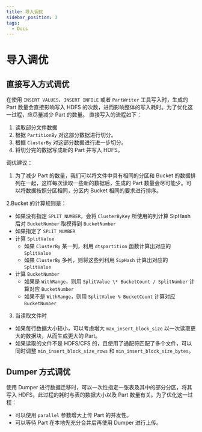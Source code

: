 ```yaml
---
title: 导入调优
sidebar_position: 3
tags:
  - Docs
---
```



# 导入调优

## 直接写入方式调优

在使用 `INSERT VALUES`、`INSERT INFILE` 或者 `PartWriter` 工具写入时，生成的 Part 数量会直接影响写入 HDFS 的次数，进而影响整体的写入耗时。为了优化这一过程，应尽量减少 Part 的数量。
直接写入的流程如下：

1. 读取部分文件数据
2. 根据 `PartitionBy` 对这部分数据进行切分。
3. 根据 `ClusterBy` 对这部分数据进行进一步切分。
4. 将切分完的数据写成新的 Part 并写入 HDFS。

调优建议：

1. 为了减少 Part 的数量，我们可以将文件中具有相同的分区和 Bucket 的数据排列在一起，这样每次读取一些新的数据后，生成的 Part 数量会尽可能少。可以将数据按照分区相同，分区内 Bucket 相同的要求进行排序。

2.Bucket 的计算规则是：

- 如果没有指定 `SPLIT_NUMBER`，会将 `ClusterByKey` 所使用的列计算 SipHash 后对 `BucketNumber` 取模得到 `BucketNumber`
- 如果指定了 `SPLIT_NUMBER`
- 计算 `SplitValue`
  - 如果 `ClusterBy` 某一列，利用 `dtspartition` 函数计算出对应的 `SplitValue`
  - 如果 `ClusterBy` 多列，则将这些列利用 `SipHash` 计算出对应的 `SplitValue`
- 计算 `BucketNumber`
  - 如果是 `WithRange`，则用 `SplitValue \* BucketCount / SplitNumber` 计算对应 `BucketNumber`
  - 如果不是 `WithRange`，则用 `SplitValue % BucketCount` 计算对应 `BucketNumber`

3. 当读取文件时
  - 如果每行数据大小较小，可以考虑增大 `max_insert_block_size` 以一次读取更大的数据块，从而生成更大的 Part。
  - 如果读取的文件不是 HDFS/CFS 的，且使用了通配符匹配了多个文件，可以同时调整 `min_insert_block_size_rows` 和 `min_insert_block_size_bytes`。


## Dumper 方式调优
使用 Dumper 进行数据迁移时，可以一次性指定一张表及其中的部分分区，将其写入 HDFS，此过程的耗时与表的数据大小以及 Part 数量有关。为了优化这一过程：
- 可以使用 `parallel` 参数增大上传 Part 的并发性。
- 可以等待 Part 在本地先充分合并后再使用 Dumper 进行上传。